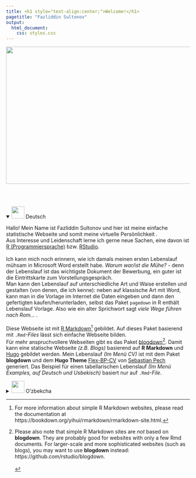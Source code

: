 ---
title: <h1 style="text-align:center;">Welcome!</h1>
pagetitle: "Fazliddin Sultonov"
output:
  html_document:
    css: styles.css
---

<div align='center'>
  <img src="img/index.jpg" width="525" height="375">
</div>

<br>
<br>

<details open>
<summary> <img src="img/de.png" width="35" height="33"> Deutsch </summary>
<p> 
Hallo! Mein Name ist Fazliddin Sultonov und hier ist meine einfache statistische Webseite und somit        meine virtuelle Persönlichkeit <i class="far fa-smile-beam"></i>.
<br> Aus Interesse und Leidenschaft lerne ich gerne neue Sachen, eine davon ist [R (Programmiersprache)](https://www.r-project.org/about.html) bzw. [RStudio](https://www.rstudio.com/products/rstudio/features/).
<br>
<br> Ich kann mich noch erinnern, wie ich damals meinen ersten Lebenslauf mühsam in Microsoft Word erstellt habe. *Warum war/ist die Mühe?* - denn der Lebenslauf ist das wichtigste Dokument der Bewerbung, ein guter ist die Eintrittskarte zum Vorstellungsgespräch.
<br> Man kann den Lebenslauf auf unterschiedliche Art und Waise erstellen und gestalten (von denen, die ich kenne): neben auf klassische Art mit Word, kann man in die Vorlage im Internet die Daten eingeben und dann den gefertigten kaufen/herunterladen, selbst das Paket `pagedown` in R enthält Lebenslauf Vorlage. Also wie ein alter Sprichwort sagt *viele Wege führen nach Rom...* <i class="far fa-smile-wink"></i>.
<br>
<br> Diese Webseite ist mit [R Markdown](https://rmarkdown.rstudio.com/)[^1] gebildet. Auf dieses Paket basierend mit `.Rmd`*-Files* lässt sich einfache Webseite bilden.
<br> Für mehr anspruchvollere Webseiten gibt es das Paket [blogdown](https://www.rdocumentation.org/packages/blogdown/versions/1.1)[^2]. Damit kann eine statische Webseite *(z.B. Blogs)* basierend auf **R Markdown** und [Hugo](https://gohugo.io/) gebildet werden. Mein Lebenslauf *(Im Menü CV)* ist mit dem Paket **blogdown** und dem **Hugo Theme** [Flex-BP-CV](https://themes.gohugo.io/flex-bp-hugo-cv/) von [Sebastian Pech](https://github.com/spech66) generiert. Das Beispiel für einen tabellarischen Lebenslauf *(Im Menü Examples, auf Deutsch und Usbekisch)* basiert nur auf `.Rmd`*-File*.
</p>
</details>

<details>
<summary> <img src="img/uz.png" width="35" height="33"> O'zbekcha </summary>
<p> 
Assalomu alaykum! Kamina Fazliddin Sultonov va bu mani oddiy statik veb-saytim shuningdek mani virtual shaxsim <i class="far fa-smile-beam"></i>.
<br> Qiziqish va ishtiyoqim tufayli yangi narsalarni o'rganishni yaxshi ko'raman, ulardan biri [R (Dasturlash tili)](https://www.r-project.org/about.html) ya'ni [RStudio](https://www.rstudio.com/products/rstudio/features/).
<br>
<br> Microsoft Word-da birinchi rezyumeimni (yani tarjimai hol) tuzishda o'sha paytda man uchun qiyin bo'lganini (jadval qo'y, formatla, ...) eslayman. *Nimaga bunchalik ahamiyat?* - Chunki rezyume ariza hujjatlari ichidagi eng muhimi, yaxshisi esa - bu uzi ***intervyu*** ga chipta degani. 
Rezyumeni turli xil usullarda yaratish va talqin qilish mumkin (man bilgan va eshitganlarimda): klassik usul Word dan tashqari, Internetdagi tayyor shablonga ma'lumotlarni kiritib va keyin sotib/tushirib olish mumkin, hatto R Paketi bo'lgan `pagedown` da ham  tayyor shablonlar mavjud. Xullas, bir maqolda aytilganidek, *Rimga olib boradigan yo'llar ko'p...* <i class="far fa-smile-wink"></i>.
<br>
<br> Ushbu veb-sayt [R Markdown](https://rmarkdown.rstudio.com/) *(1-Izoh pastda)* bilan yaratilgan. Ushbu paket asosida `.Rmd`*-fayllari* bilan oddiy veb-sayt yaratish mumkin.
<br> Ko'proq talabchan yoki murakkabroq saytlar uchun R da [blogdown](https://www.rdocumentation.org/packages/blogdown/versions/1.1) *(2-Izoh pastda)* paketi mavjud. Bu statik veb-saytlarni *(masalan bloglar)* **R Markdown** va [Hugo](https://gohugo.io/) asosida yaratish imkonini beradi. Mening rezyumeyim *(CV menyuda)* ham **blogdown** paketi va [Sebastian Pech](https://github.com/spech66) tomonidan yaratilgan **Hugo Shabloni** [Flex-BP-CV](https://themes.gohugo.io/flex-bp-hugo-cv/) asosida tuzilgan. Misol tariqasidagi jadval shaklidagi rezyume *(Examples menyusida, o'zbek va nemisch talqinda)* faqat `.Rmd`*-fayliga* asoslangan.
</p>	
</details>

[^1]: For more information about simple R Markdown websites, please read the documentation at https://bookdown.org/yihui/rmarkdown/rmarkdown-site.html.

[^2]: Please also note that simple R Markdown sites are _not_ based on **blogdown**. They are probably good for websites with only a few Rmd documents. For larger-scale and more sophisticated websites (such as blogs), you may want to use **blogdown** instead: https://github.com/rstudio/blogdown.
<br>
<br>